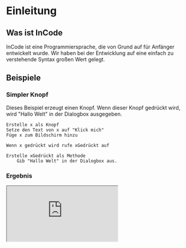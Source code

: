 # Einleitung

## Was ist InCode

InCode ist eine Programmiersprache, die von Grund auf für Anfänger entwickelt wurde. Wir haben bei der Entwicklung auf eine einfach zu verstehende Syntax großen
Wert gelegt.

## Beispiele

### Simpler Knopf

Dieses Beispiel erzeugt einen Knopf. Wenn dieser Knopf gedrückt wird, wird "Hallo Welt" in der Dialogbox ausgegeben.

```
Erstelle x als Knopf
Setze den Text von x auf "Klick mich"
Füge x zum Bildschirm hinzu

Wenn x gedrückt wird rufe xGedrückt auf

Erstelle xGedrückt als Methode
	Gib "Hallo Welt" in der Dialogbox aus.
```

### Ergebnis

<iframe src="https://craftions.net/incode/preview.html?code=bGV0IHggPSBkb2N1bWVudC5jcmVhdGVFbGVtZW50KCdidXR0b24nKQp4LmlubmVyVGV4dCA9ICJLbGljayBtaWNoIgpkb2N1bWVudC5ib2R5LmFwcGVuZENoaWxkKHgpCnguc2V0QXR0cmlidXRlKCdvbmNsaWNrJywgJ3hHZWRy/GNrdCgpJykKZnVuY3Rpb24geEdlZHL8Y2t0KCkKewphbGVydCgiSGFsbG8gV2VsdCIpCn0K"></iframe>
